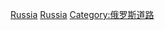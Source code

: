 {{Commonscat|Roads in Russia}}

[[Category:欧洲各国公路|Russia]]
[[Category:亚洲各国公路|Russia]]
[[Category:俄罗斯道路|Category:俄罗斯道路]]